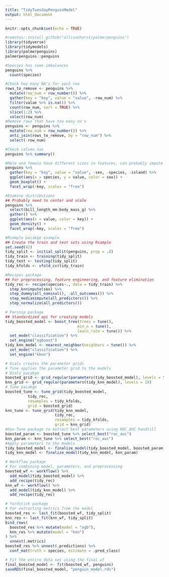 ```yaml
---
title: "TidyTuesdayPenguinModel"
output: html_document
---
```


```r
knitr::opts_chunk$set(echo = TRUE)
```

```r
#remotes::install_github("allisonhorst/palmerpenguins")
library(tidyverse)
library(tidymodels)
library(palmerpenguins)
palmerpenguins::penguins
```

```r
#Species has some imbalances 
penguins %>% 
  count(species)
```


```r
#Check how many NA's for each row
rows_to_remove <- penguins %>% 
  mutate(row_num = row_number()) %>% 
  gather(key = "key", value = "value", -row_num) %>% 
  filter(value %>% is.na()) %>% 
  count(row_num, sort = TRUE) %>% 
  slice(1:2) %>% 
  select(row_num)
#Remove rows that have too many na's
penguins <- penguins %>% 
  mutate(row_num = row_number()) %>% 
  anti_join(rows_to_remove, by = "row_num") %>% 
  select(-row_num)
```

```r
#Check column nas
penguins %>% summary()
```

```r
#Male and female have different sizes in features, can probably impute missing with Knn 
penguins %>% 
  gather(key = "key", value = "value", -sex, -species, -island) %>% 
  ggplot(aes(x = species, y = value, color = sex)) + 
  geom_boxplot() + 
  facet_wrap(~key, scales = "free")
```

```r
#Examine distributions
## Probably need to center and scale 
penguins %>% 
  select(bill_length_mm:body_mass_g) %>% 
  gather() %>% 
  ggplot(aes(x = value, color = key)) + 
  geom_density() + 
  facet_wrap(~key, scales = "free")
```


```r
#Rsample pacakge example 
## Create the train and test sets using Rsample
set.seed(42)
tidy_split <- initial_split(penguins, prop = .8)
tidy_train <- training(tidy_split)
tidy_test <- testing(tidy_split)
tidy_kfolds <- vfold_cv(tidy_train)
```


```r
#Recipes package 
## For preprocessing, feature engineering, and feature elimination 
tidy_rec <- recipe(species~., data = tidy_train) %>% 
  step_knnimpute(sex) %>% 
  step_dummy(all_nominal(), -all_outcomes()) %>% 
  step_medianimpute(all_predictors()) %>% 
  step_normalize(all_predictors())
```



```r
# Parsnip package 
## Standardized api for creating models 
tidy_boosted_model <- boost_tree(trees = tune(),
                                min_n = tune(),
                                learn_rate = tune()) %>% 
  set_mode("classification") %>% 
  set_engine("xgboost")
tidy_knn_model <- nearest_neighbor(neighbors = tune()) %>% 
  set_mode("classification") %>% 
  set_engine("kknn")
```


```r
# Dials creates the parameter grids 
# Tune applies the parameter grid to the models 
# Dials pacakge 
boosted_grid <- grid_regular(parameters(tidy_boosted_model), levels = 5)
knn_grid <- grid_regular(parameters(tidy_knn_model), levels = 10)
# Tune pacakge 
boosted_tune <- tune_grid(tidy_boosted_model,
          tidy_rec,
          resamples = tidy_kfolds,
          grid = boosted_grid)
knn_tune <- tune_grid(tidy_knn_model,
                      tidy_rec,
                      resamples = tidy_kfolds,
                      grid = knn_grid)
#Use Tune package to extract best parameters using ROC_AUC handtill
boosted_param <- boosted_tune %>% select_best("roc_auc")
knn_param <- knn_tune %>% select_best("roc_auc")
#Apply parameters to the models
tidy_boosted_model <- finalize_model(tidy_boosted_model, boosted_param)
tidy_knn_model <- finalize_model(tidy_knn_model, knn_param)
```



```r
# Workflow package 
# For combining model, parameters, and preprocessing
boosted_wf <- workflow() %>% 
  add_model(tidy_boosted_model) %>% 
  add_recipe(tidy_rec)
knn_wf <- workflow() %>% 
  add_model(tidy_knn_model) %>% 
  add_recipe(tidy_rec)
```


```r
# Yardstick package
# For extracting metrics from the model 
boosted_res <- last_fit(boosted_wf, tidy_split)
knn_res <- last_fit(knn_wf, tidy_split)
bind_rows(
  boosted_res %>% mutate(model = "xgb"),
  knn_res %>% mutate(model = "knn")
) %>% 
  unnest(.metrics)
boosted_res %>% unnest(.predictions) %>% 
  conf_mat(truth = species, estimate = .pred_class)
```

```r
# Fit the entire data set using the final wf 
final_boosted_model <- fit(boosted_wf, penguins)
saveRDS(final_boosted_model, "penguin_model.rds")
```
